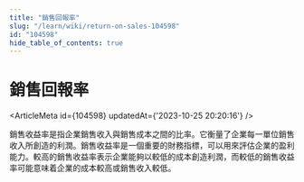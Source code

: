```yaml
---
title: "銷售回報率"
slug: "/learn/wiki/return-on-sales-104598"
id: "104598"
hide_table_of_contents: true
---
```



# 銷售回報率

<ArticleMeta id={104598} updatedAt={'2023-10-25 20:20:16'} />
<div className='border-solid border-b border-t-0 my-4 border-[var(--ifm-color-gray-300)]' />

銷售收益率是指企業銷售收入與銷售成本之間的比率。它衡量了企業每一單位銷售收入所創造的利潤。銷售收益率是一個重要的財務指標，可以用來評估企業的盈利能力。較高的銷售收益率表示企業能夠以較低的成本創造利潤，而較低的銷售收益率可能意味着企業的成本較高或銷售收入較低。
